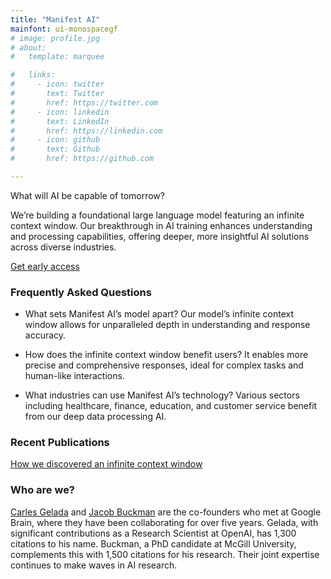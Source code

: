 ```yaml
---
title: "Manifest AI"
mainfont: ui-monospacegf
# image: profile.jpg
# about:
#   template: marquee

#   links:
#     - icon: twitter
#       text: Twitter
#       href: https://twitter.com
#     - icon: linkedin
#       text: LinkedIn
#       href: https://linkedin.com
#     - icon: github
#       text: Github
#       href: https://github.com

---
```



What will AI be capable of tomorrow?

We're building a foundational large language model featuring an infinite context window. Our breakthrough in AI training enhances understanding and processing capabilities, offering deeper, more insightful AI solutions across diverse industries.

[Get early access]()

### Frequently Asked Questions
- What sets Manifest AI's model apart? Our model's infinite context window allows for unparalleled depth in understanding and response accuracy.

- How does the infinite context window benefit users? It enables more precise and comprehensive responses, ideal for complex tasks and human-like interactions.

- What industries can use Manifest AI's technology? Various sectors including healthcare, finance, education, and customer service benefit from our deep data processing AI.

### Recent Publications

[How we discovered an infinite context window]()


### Who are we?

[Carles Gelada]() and [Jacob Buckman]() are the co-founders who met at Google Brain, where they have been collaborating for over five years. Gelada, with significant contributions as a Research Scientist at OpenAI, has 1,300 citations to his name. Buckman, a PhD candidate at McGill University, complements this with 1,500 citations for his research. Their joint expertise continues to make waves in AI research.